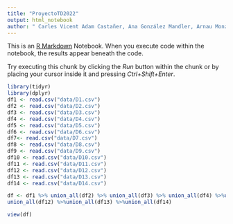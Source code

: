 ```yaml
---
title: "ProyectoTD2022"
output: html_notebook
author: " Carles Vicent Adam Castañer, Ana González Mandler, Arnau Monzó Ferragut, Ivan Alexandrov y Amparo Galvez Vilar"
---
```


This is an [R Markdown](http://rmarkdown.rstudio.com) Notebook. When you execute code within the notebook, the results appear beneath the code. 

Try executing this chunk by clicking the *Run* button within the chunk or by placing your cursor inside it and pressing *Ctrl+Shift+Enter*. 

```r
library(tidyr)
library(dplyr)
df1 <- read.csv("data/D1.csv")
df2 <- read.csv("data/D2.csv")
df3 <- read.csv("data/D3.csv")
df4 <- read.csv("data/D4.csv")
df5 <- read.csv("data/D5.csv")
df6 <- read.csv("data/D6.csv")
df7<- read.csv("data/D7.csv")
df8 <- read.csv("data/D8.csv")
df9 <- read.csv("data/D9.csv")
df10 <- read.csv("data/D10.csv")
df11 <- read.csv("data/D11.csv")
df12 <- read.csv("data/D12.csv")
df13 <- read.csv("data/D13.csv")
df14 <- read.csv("data/D14.csv")

df <- df1 %>% union_all(df2) %>% union_all(df3) %>% union_all(df4) %>%union_all(df5) %>%union_all(df6) %>%union_all(df7) %>%union_all(df8) %>%union_all(df9) %>%union_all(df10) %>%union_all(df11) %>%
union_all(df12) %>%union_all(df13) %>%union_all(df14)

view(df)
  


```
